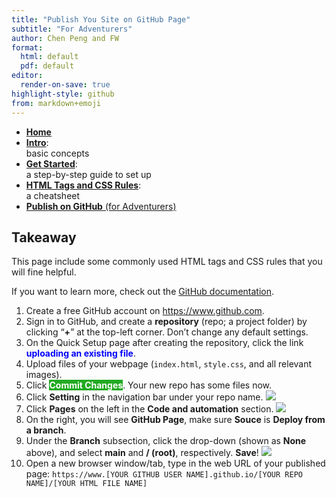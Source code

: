 ```yaml
---
title: "Publish You Site on GitHub Page"
subtitle: "For Adventurers"
author: Chen Peng and FW
format: 
  html: default
  pdf: default
editor:
  render-on-save: true
highlight-style: github
from: markdown+emoji
---
```


::: {.column-margin}
* [**Home**](./)
* [**Intro**](./html-css-js-handout.html){target="_blank"}:  
  basic concepts
* [**Get Started**](./get-started.html){target="_blank"}:  
  a step-by-step guide to set up
* [**HTML Tags and CSS Rules**](./cheatsheet.html){target="_blank"}:  
  a cheatsheet
* [**Publish on GitHub** (for Adventurers)](./github.html){target="_blank"}
:::

::: {.callout-tip}

# Takeaway

This page include some commonly used HTML tags and CSS rules that you will fine helpful. 
:::

::: {.callout-tip}
If you want to learn more, check out the [GitHub documentation](https://docs.github.com/en/get-started/quickstart/hello-world).
:::

1. Create a free GitHub account on <https://www.github.com>.
2. Sign in to GitHub, and create a **repository** (repo; a project folder) by clicking "**+**" at the top-left corner. Don't change any default settings.
3. On the Quick Setup page after creating the repository, click the link [**uploading an existing file**]{style="color:blue"}.
4. Upload files of your webpage (`index.html`, `style.css`, and all relevant images).
5. Click [**Commit Changes**]{style="background-color:#22aa22;color:white"}. Your new repo has some files now.
6. Click **Setting** in the navigation bar under your repo name.
   ![](./images/repo-settings.png)
7. Click **Pages** on the left in the **Code and automation** section.
   ![](./images/repo-settings-pages.png)
8. On the right, you will see **GitHub Page**, make sure **Souce** is **Deploy from a branch**.  
9. Under the **Branch** subsection, click the drop-down (shown as **None** above), and select **main** and **/ (root)**, respectively. **Save**!
   ![](./images/gh-page.png)
10. Open a new browser window/tab, type in the web URL of your published page:
   `https://www.[YOUR GITHUB USER NAME].github.io/[YOUR REPO NAME]/[YOUR HTML FILE NAME]`
